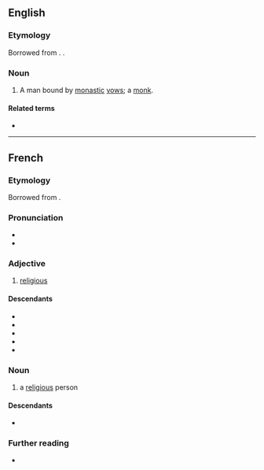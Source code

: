 ==English==

===Etymology===
Borrowed from {{bor|en|fr|religieux}}. {{doublet|en|religious}}.

===Noun===
{{en-noun|religieux}}

# A man bound by [[monastic]] [[vow]]s; a [[monk]].

====Related terms====
* {{l|en|religieuse}}

{{Webster 1913}}

----

==French==

===Etymology===
Borrowed from {{bor|fr|la|religiōsus}}.

===Pronunciation===
* {{fr-IPA}}
* {{audio|fr|Fr-religieux.ogg|Audio}}

===Adjective===
{{fr-adj}}

# [[religious]]

====Descendants====
* {{desc|da|religiøs|bor=1}}
* {{desc|de|religiös|bor=1}}
* {{desc|no|religiøs|bor=1}}
* {{desc|ro|religios|bor=1}}
* {{desc|sv|religiös|bor=1}}

===Noun===
{{fr-noun|m|religieux}}

# a [[religious]] person

====Descendants====
* {{desc|en|religieux|bor=1}}

===Further reading===
* {{R:TLFi}}